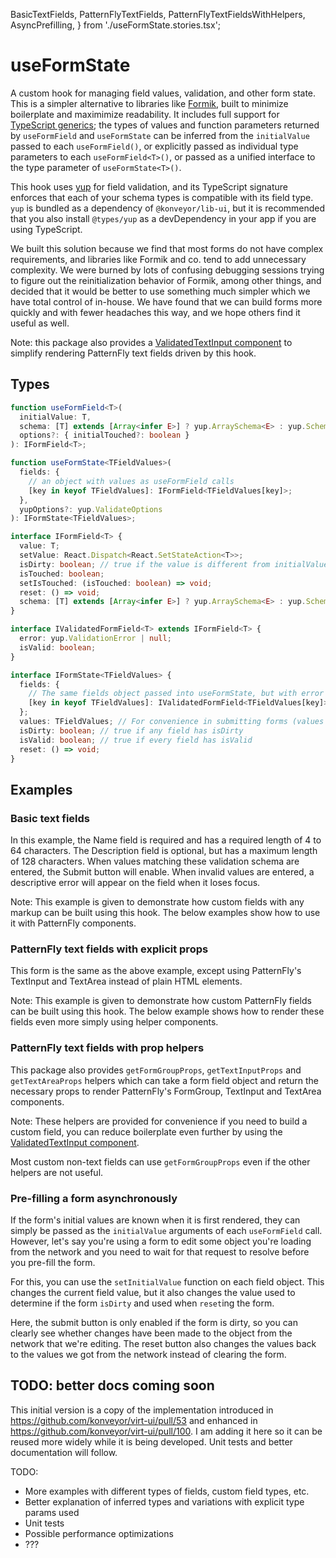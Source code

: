   BasicTextFields,
  PatternFlyTextFields,
  PatternFlyTextFieldsWithHelpers,
  AsyncPrefilling,
} from './useFormState.stories.tsx';

<Meta title="Hooks/useFormState" component={useFormState} />

# useFormState

A custom hook for managing field values, validation, and other form state.
This is a simpler alternative to libraries like [Formik](https://formik.org/), built to minimize boilerplate and maximimize readability.
It includes full support for [TypeScript generics](https://www.typescriptlang.org/docs/handbook/generics.html); the types of values and function
parameters returned by `useFormField` and `useFormState` can be inferred from the `initialValue` passed to each `useFormField()`, or explicitly
passed as individual type parameters to each `useFormField<T>()`, or passed as a unified interface to the type parameter of `useFormState<T>()`.

This hook uses [yup](https://github.com/jquense/yup) for field validation, and its TypeScript signature enforces that each of your schema types is
compatible with its field type. `yup` is bundled as a dependency of `@konveyor/lib-ui`, but it is recommended that you also install `@types/yup` as a
devDependency in your app if you are using TypeScript.

We built this solution because we find that most forms do not have complex requirements, and libraries like Formik and co. tend to add unnecessary complexity.
We were burned by lots of confusing debugging sessions trying to figure out the reinitialization behavior of Formik, among other things,
and decided that it would be better to use something much simpler which we have total control of in-house. We have found that we can build forms
more quickly and with fewer headaches this way, and we hope others find it useful as well.

Note: this package also provides a [ValidatedTextInput component](./?path=/docs/components-validatedtextinput--pattern-fly-text-fields) to simplify rendering
PatternFly text fields driven by this hook.

## Types

```ts
function useFormField<T>(
  initialValue: T,
  schema: [T] extends [Array<infer E>] ? yup.ArraySchema<E> : yup.Schema<T>,
  options?: { initialTouched?: boolean }
): IFormField<T>;

function useFormState<TFieldValues>(
  fields: {
    // an object with values as useFormField calls
    [key in keyof TFieldValues]: IFormField<TFieldValues[key]>;
  },
  yupOptions?: yup.ValidateOptions
): IFormState<TFieldValues>;

interface IFormField<T> {
  value: T;
  setValue: React.Dispatch<React.SetStateAction<T>>;
  isDirty: boolean; // true if the value is different from initialValue by deep comparison
  isTouched: boolean;
  setIsTouched: (isTouched: boolean) => void;
  reset: () => void;
  schema: [T] extends [Array<infer E>] ? yup.ArraySchema<E> : yup.Schema<T>;
}

interface IValidatedFormField<T> extends IFormField<T> {
  error: yup.ValidationError | null;
  isValid: boolean;
}

interface IFormState<TFieldValues> {
  fields: {
    // The same fields object passed into useFormState, but with error and isValid properties added
    [key in keyof TFieldValues]: IValidatedFormField<TFieldValues[key]>;
  };
  values: TFieldValues; // For convenience in submitting forms (values are also included in fields property)
  isDirty: boolean; // true if any field has isDirty
  isValid: boolean; // true if every field has isValid
  reset: () => void;
}
```

## Examples

### Basic text fields

In this example, the Name field is required and has a required length of 4 to 64 characters.
The Description field is optional, but has a maximum length of 128 characters.
When values matching these validation schema are entered, the Submit button will enable.
When invalid values are entered, a descriptive error will appear on the field when it loses focus.

Note: This example is given to demonstrate how custom fields with any markup can be built using this hook.
The below examples show how to use it with PatternFly components.

<Canvas>
  <Story story={BasicTextFields} />
</Canvas>

### PatternFly text fields with explicit props

This form is the same as the above example, except using PatternFly's TextInput and TextArea instead of plain HTML elements.

Note: This example is given to demonstrate how custom PatternFly fields can be built using this hook.
The below example shows how to render these fields even more simply using helper components.

<Canvas>
  <Story story={PatternFlyTextFields} />
</Canvas>

### PatternFly text fields with prop helpers

This package also provides `getFormGroupProps`, `getTextInputProps` and `getTextAreaProps` helpers which can take a form field object
and return the necessary props to render PatternFly's FormGroup, TextInput and TextArea components.

Note: These helpers are provided for convenience if you need to build a custom field, you can reduce boilerplate even further by
using the [ValidatedTextInput component](./?path=/docs/components-validatedtextinput--pattern-fly-text-fields).

Most custom non-text fields can use `getFormGroupProps` even if the other helpers are not useful.

<Canvas>
  <Story story={PatternFlyTextFieldsWithHelpers} />
</Canvas>

### Pre-filling a form asynchronously

If the form's initial values are known when it is first rendered, they can simply be passed as the `initialValue` arguments of each `useFormField` call.
However, let's say you're using a form to edit some object you're loading from the network and you need to wait for that request to resolve before you pre-fill the form.

For this, you can use the `setInitialValue` function on each field object. This changes the current field value, but it also changes the value used to determine if the form `isDirty` and used when `reset`ing the form.

Here, the submit button is only enabled if the form is dirty, so you can clearly see whether changes have been made to the object from the network that we're editing.
The reset button also changes the values back to the values we got from the network instead of clearing the form.

<Canvas>
  <Story story={AsyncPrefilling} />
</Canvas>

## TODO: better docs coming soon

This initial version is a copy of the implementation introduced in https://github.com/konveyor/virt-ui/pull/53 and enhanced in https://github.com/konveyor/virt-ui/pull/100.
I am adding it here so it can be reused more widely while it is being developed. Unit tests and better documentation will follow.

TODO:

- More examples with different types of fields, custom field types, etc.
- Better explanation of inferred types and variations with explicit type params used
- Unit tests
- Possible performance optimizations
- ???

<GithubLink path="src/hooks/useFormState/useFormState.ts" />
